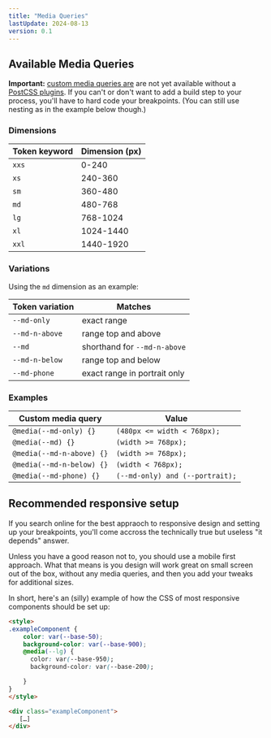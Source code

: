 ```yaml
---
title: "Media Queries"
lastUpdate: 2024-08-13
version: 0.1
---
```


## Available Media Queries

**Important:** [custom media queries are](https://drafts.csswg.org/mediaqueries-5/#custom-mq) are not yet available without a [PostCSS plugins](https://github.com/csstools/postcss-plugins/tree/main/plugins/postcss-custom-media). If you can't or don't want to add a build step to your process, you'll have to hard code your breakpoints. (You can still use nesting as in the example below though.)

### Dimensions

| Token keyword | Dimension (px) |
| --------------|----------------|
| `xxs`         | 0-240          |
| `xs`          | 240-360        |
| `sm`          | 360-480        |
| `md`          | 480-768        |
| `lg`          | 768-1024       |
| `xl`          | 1024-1440      |
| `xxl`         | 1440-1920      |

### Variations

Using the `md` dimension as an example:

| Token variation | Matches |
| ----------------|---------|
| `--md-only` | exact range |
| `--md-n-above` | range top and above |
| `--md` | shorthand for `--md-n-above` |
| `--md-n-below` | range top and below |
| `--md-phone` | exact range in portrait only |

### Examples

| Custom media query | Value |
|--------------------|------|
| `@media(--md-only) {}`    |  `(480px <= width < 768px);` |
| `@media(--md) {}` |  `(width >= 768px);` |
| `@media(--md-n-above) {}` |  `(width >= 768px);` |
| `@media(--md-n-below) {}` |  `(width < 768px);` |
| `@media(--md-phone) {}`   |  `(--md-only) and (--portrait);` |


## Recommended responsive setup

If you search online for the best appraoch to responsive design and setting up your breakpoints, you'll come accross the technically true but useless "it depends" answer.

Unless you have a good reason not to, you should use a mobile first approach. What that means is you design will work great on small screen out of the box, without any media queries, and then you add your tweaks for additional sizes.

In short, here's an (silly) example of how the CSS of  most responsive components should be set up:

```html
<style>
.exampleComponent {
    color: var(--base-50);
    background-color: var(--base-900);
    @media(--lg) {
      color: var(--base-950);
      background-color: var(--base-200);

    }
}
</style>

<div class="exampleComponent">
   […]
</div>
```
